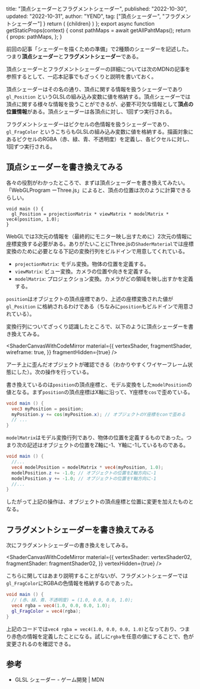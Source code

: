 
  title: "頂点シェーダーとフラグメントシェーダー",
  published: "2022-10-30",
  updated: "2022-10-31",
  author: "YEND",
  tag: ["頂点シェーダー", "フラグメントシェーダー"]
}
  return (
    <LearningLayout pathMaps={pathMaps} meta={meta}>{children}</LearningLayout>
  )
};
export async function getStaticProps(context) {
  const pathMaps = await getAllPahtMaps();
  return {
    props: pathMaps,
  };
}

前回の記事「<Link href="/learning/preparation">シェーダーを描くための準備</Link>」で2種類のシェーダーを記述した。つまり**頂点シェーダー**と**フラグメントシェーダー**である。

頂点シェーダーとフラグメントシェーダーの詳細については次の<Link href="https://developer.mozilla.org/ja/docs/Games/Techniques/3D_on_the_web/GLSL_Shaders">MDNの記事</Link>を参照するとして、一応本記事でもざっくりと説明を書いておく。

頂点シェーダーはその名の通り、頂点に関する情報を扱うシェーダーであり `gl_Position` というGLSLの組み込み変数に値を格納する。頂点シェーダーでは頂点に関する様々な情報を扱うことができるが、必要不可欠な情報として**頂点の位置情報**がある。頂点シェーダーは各頂点に対し、1回ずつ実行される。

フラグメントシェーダーはピクセルの色情報を扱うシェーダーであり、`gl_FragColor` というこちらもGLSLの組み込み変数に値を格納する。描画対象にあるピクセルのRGBA（赤、緑、青、不透明度）を定義し、各ピクセルに対し、1回ずつ実行される。

## 頂点シェーダーを書き換えてみる

各々の役割がわかったところで、まずは頂点シェーダーを書き換えてみたい。「<Link href="https://threejs.org/docs/#api/en/renderers/webgl/WebGLProgram">WebGLProgram ーThree.js</Link>」によると、頂点の位置は次のように計算できるらしい。

```glsl[data-label="vertexShader"]
void main () {
  gl_Position = projectionMatrix * viewMatrix * modelMatrix * vec4(position, 1.0);
}
```

WebGLでは3次元の情報を（最終的にモニター映し出すために）2次元の情報に座標変換する必要がある。ありがたいことにThree.jsの`ShaderMaterial`では座標変換のために必要となる下記の変換行列をビルドインで用意してくれている。

- `projectionMatrix`: モデル変換。物体の位置を定義する。
- `viewMatrix`: ビュー変換。カメラの位置や向きを定義する。
- `modelMatrix`: プロジェクション変換。カメラがどの領域を映し出すかを定義する。

`position`はオブジェクトの頂点座標であり、上述の座標変換された値が `gl_Position` に格納されるわけである（ちなみに`position`もビルドインで用意されている）。

変換行列についてざっくり認識したところで、以下のように頂点シェーダーを書き換えてみる。

<ShaderCanvasWithCodeMirror
  material={{
    vertexShader,
    fragmentShader,
    wireframe: true,
  }}
  fragmentHidden={true}
/>

アーチ上に歪んだオブジェクトが確認できる（わかりやすくワイヤーフレーム状態にした）。次の操作を行っている。

書き換えているのは`position`の頂点座標と、モデル変換をした`modelPosition`の値となる。まず`position`の頂点座標はX軸に沿って、Y座標を`cos`で歪めている。

```glsl
void main () {
  vec3 myPosition = position;
  myPosition.y += cos(myPosition.x); // オブジェクトのY座標をconで歪める
  // ...
}
```

`modelMatrix`はモデル変換行列であり、物体の位置を定義するものであった。つまり次の記述はオブジェクトの位置をZ軸に-1、Y軸に-1しているものである。

```glsl
void main () {
  //...
  vec4 modelPosition = modelMatrix * vec4(myPosition, 1.0);
  modelPosition.z += -1.0; // オブジェクトの位置をZ軸方向に-1
  modelPosition.y += -1.0; // オブジェクトの位置をY軸方向に-1
  //...
}
```

したがって上記の操作は、オブジェクトの頂点座標と位置に変更を加えたものとなる。

## フラグメントシェーダーを書き換えてみる

次にフラグメントシェーダーの書き換えをしてみる。

<ShaderCanvasWithCodeMirror
  material={{
    vertexShader: vertexShader02,
    fragmentShader: fragmentShader02,
  }}
  vertexHidden={true}
/>

こちらに関してはあまり説明することがないが、フラグメントシェーダーでは`gl_FragColor`にRGBAの色情報を格納するのであった。

```glsl
void main () {
  // (赤、緑、青、不透明度) = (1.0, 0.0, 0.0, 1.0);
  vec4 rgba = vec4(1.0, 0.0, 0.0, 1.0);
  gl_FragColor = vec4(rgba);
}
```

上記のコードでは`vec4 rgba = vec4(1.0, 0.0, 0.0, 1.0)`となっており、つまり赤色の情報を定義したことになる。試しに`rgba`を任意の値にすることで、色が変更されるのを確認できる。

## 参考

- <Link href="https://developer.mozilla.org/ja/docs/Games/Techniques/3D_on_the_web/GLSL_Shaders">GLSL シェーダー - ゲーム開発 | MDN</Link>